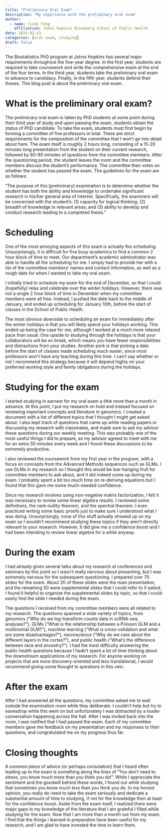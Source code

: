 ```yaml
---
title: "Preliminary Oral Exam"
description: "My experience with the preliminary oral exam"
author:
  - name: Cindy Fang
    affiliation: Johns Hopkins Bloomberg School of Public Health
date: 2025-02-23
categories: [oral exam, studying]  
draft: false
---
```

The Biostatistics PhD program at Johns Hopkins has several major requirements throughout the five-year degree. In the first year, students are required to take coursework and write the comprehensive exam at the end of the four terms. In the third year, students take the preliminary oral exam to advance to candidacy. Finally, in the fifth year, students defend their theses. This blog post is about the preliminary oral exam.

# What is the preliminary oral exam?

The preliminary oral exam is taken by PhD students at some point during their third year of study and upon passing the exam, students obtain the status of PhD candidate. To take the exam, students must first begin by forming a committee of five professors in total. There are strict requirements for the composition of the committee that I won't go into detail about here. The exam itself is roughly 2 hours long, consisting of a 15-20 minutes long presentation from the student on their current research, followed by 60-90 minutes of questions from the committee members. After the questioning period, the student leaves the room and the committee members discuss the student's performance. The committee then votes on whether the student has passed the exam. The guidelines for the exam are as follows:

"The purpose of this [preliminary] examination is to determine whether the student has both the ability and knowledge to undertake significant research in his/her general area of interest. Specifically, the examiners will be concerned with the student's: (1) capacity for logical thinking; (2) breadth of knowledge in relevant areas; and (3) ability to develop and conduct research leading to a completed thesis."


# Scheduling
One of the most annoying aspects of this exam is actually the scheduling. Unsurprisingly, it is difficult for five busy academics to find a common 2 hour block of time to meet. Our department's academic adminstrator was able to handle all the scheduling for me. I simply had to provide her with a list of the committee members' names and contact information, as well as a rough date for when I wanted to take my oral exam.

I initially tried to schedule my exam for the end of December, so that I could (hopefully) relax and celebrate over the winter holidays. However, there was not a single 2 hour block of time in December when my committee members were all free. Instead, I pushed the date back to the middle of January, and ended up scheduling for January 10th, before the start of classes in the School of Public Heatlh. 

The most obvious downside to scheduling an exam for immediately after the winter holidays is that you will likely spend your holidays working. This ended up being the case for me, although I worked at a much more relaxed pace than usual. One upside to studying through the holidays is that your collaborators will be on break, which means you have fewer responsibilities and distractions from your studies. Another perk is that picking a date before the start of classes made scheduling much easier, since most professors won't have any teaching during this time. I can't say whether or not I recommend this strategy because it will depend highly on your preferred working style and family obligations during the holidays.

# Studying for the exam

I started studying in earnest for my oral exam a little more than a month in advance. At this point, I put my research on hold and instead focused on reviewing important concepts and literature in genomics. I created a document with a list of different topics that I thought I might get asked about. I also kept track of questions that came up while reading papers or discussing my research with classmates, and made sure to ask my advisor these questions during our weekly meeting. This was probably one of the most useful things I did to prepare, as my advisor agreed to meet with me for an extra 30 minutes every week and I found these discussions to be extremely productive. 

I also reviewed the coursework from my first year in the program, with a focus on concepts from the Advanced Methods sequences such as GLMs. I use GLMs in my research so I thought this would be low-hanging fruit for committee members to ask about, and it did indeed come up during my exam. I probably spent a bit too much time on re-deriving equations but I found that this gave me some much-needed confidence. 

Since my research involves using non-negative matrix factorization, I felt it was necessary to review some linear algebra results. I reviewed some definitions, the rank-nullity theorem, and the spectral theorem. I even practiced writing some basic proofs just to make sure I understood what I was doing. Unsurprisingly, none of this stuff actually showed up on my exam so I wouldn't recommend studying these topics if they aren't directly relevant to your research. However, it did give me a confidence boost and I had been intending to review linear algebra for a while anyway. 

# During the exam

I had already given several talks about my research at conferences and seminars by this point so I wasn't really nervous about presenting, but I was extremely nervous for the subsequent questioning. I prepared over 70 slides for the exam. About 20 of these slides were the main presentation, and the remaining 50 were supplemental slides that I could refer to if asked. I found it helpful to organize the supplemental slides by topic, so that I could easily find the slide I needed during the exam. 

The questions I received from my committee members were all related to my research. The questions spanned a wide variety of topics, from genomics ("Why do we log-transform counts data in scRNA-seq analyses?"), GLMs ("What is the relationship between a Poisson GLM and a multinomial GLM?"), machine learning ("What is cross-validation and what are some disadvantages?"), neuroscience ("Why do we care about the different layers in the cortex?"), and public health ("What's the difference between race and ancestry?"). I had the most difficulty answering the public health questions because I hadn't spent a lot of time thinking about the downstream applications of my research. For anyone working on projects that are more discovery-oriented and less translational, I would recommend giving some thought to questions in this vein. 

# After the exam

After I had answered all the questions, my committee asked me to wait outside the examination room while they deliberate. I couldn't help but try to eavesdrop while this went on but unfortunately I was distracted by a louder conversation happening across the hall. After I was invited back into the room, I was notified that I had passed the exam. Each of my committee members gave me feedback on my presentation and my responses to their questions, and congratulated me on my progress thus far.

# Closing thoughts

A common piece of advice (or perhaps consolation) that I heard often leading up to the exam is something along the lines of "You don't need to stress, you know much more than you think you do!". While I appreciate the sentiment and the goodwill behind these words, I found out while studying that sometimes you know much _less_ than you think you do. In my honest opinion, you really do need to take the exam seriously and dedicate a substantial amount of time to studying, if not for the knowledge then at least for the confidence boost. Aside from the exam itself, I realized there were major gaps in my knowledge of the literature that I am grateful I filled while studying for the exam. Now that I am more than a month out from my exam, I find that the things I learned in preparation have been useful for my research, and I am glad to have invested the time to learn them.

